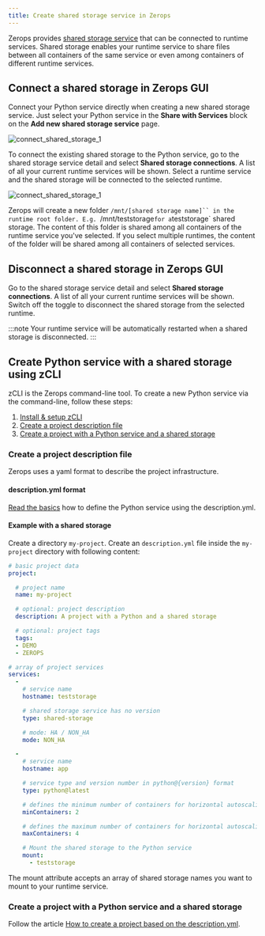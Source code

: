 ```yaml
---
title: Create shared storage service in Zerops
---
```


Zerops provides [shared storage service](/shared-storage/overview) that can be connected to runtime services. Shared storage enables your runtime service to share files between all containers of the same service or even among containers of different runtime services.

## Connect a shared storage in Zerops GUI
Connect your Python service directly when creating a new shared storage service. Just select your Python service in the **Share with Services** block on the **Add new shared storage service** page.

![connect_shared_storage_1](/img/screenshots/connect_shared_storage_1.png)

To connect the existing shared storage to the Python service, go to the shared storage service detail and select **Shared storage connections**. A list of all your current runtime services will be shown. Select a runtime service and the shared storage will be connected to the selected runtime.

![connect_shared_storage_1](/img/screenshots/connect_shared_storage_2.png)

Zerops will create a new folder `/mnt/[shared storage name]`` in the runtime root folder. E.g. `/mnt/teststorage` for a `teststorage` shared storage. The content of this folder is shared among all containers of the runtime service you've selected. If you select multiple runtimes, the content of the folder will be shared among all containers of selected services.

## Disconnect a shared storage in Zerops GUI

Go to the shared storage service detail and select **Shared storage connections**. A list of all your current runtime services will be shown. Switch off the toggle to disconnect the shared storage from the selected runtime.

:::note
Your runtime service will be automatically restarted when a shared storage is disconnected.
:::

## Create Python service with a shared storage using zCLI
zCLI is the Zerops command-line tool. To create a new Python service via the command-line, follow these steps:

1. [Install & setup zCLI](/references/cli/install)
2. [Create a project description file](/python/how-to/shared-storage#create-a-project-description-file)
3. [Create a project with a Python service and a shared storage](/python/how-to/shared-storage#create-a-project-with-a-python-service-and-a-shared-storage)

### Create a project description file
Zerops uses a yaml format to describe the project infrastructure.

#### description.yml format

[Read the basics](/python/how-to/create#create-a-project-description-file) how to define the Python service using the description.yml.

#### Example with a shared storage

Create a directory `my-project`. Create an `description.yml` file inside the `my-project` directory with following content:

```yml
# basic project data
project:

  # project name
  name: my-project

  # optional: project description
  description: A project with a Python and a shared storage

  # optional: project tags
  tags:
  - DEMO
  - ZEROPS

# array of project services
services:
  -
    # service name
    hostname: teststorage

    # shared storage service has no version
    type: shared-storage

    # mode: HA / NON_HA
    mode: NON_HA

  -
    # service name
    hostname: app

    # service type and version number in python@{version} format
    type: python@latest

    # defines the minimum number of containers for horizontal autoscaling. Max value = 6.
    minContainers: 2

    # defines the maximum number of containers for horizontal autoscaling. Max value = 6.
    maxContainers: 4

    # Mount the shared storage to the Python service
    mount:
      - teststorage
```

The mount attribute accepts an array of shared storage names you want to mount to your runtime service.

### Create a project with a Python service and a shared storage

Follow the article [How to create a project based on the description.yml](/python/how-to/create#create-a-project-based-on-the-descriptionyml).